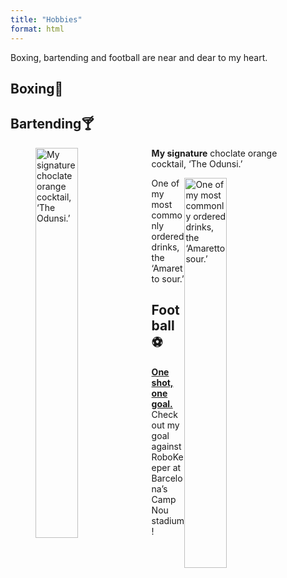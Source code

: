 ```yaml
---
title: "Hobbies"
format: html
---
```


Boxing, bartending and football are near and dear to my heart.

## Boxing🥊




## Bartending🍸
![**My signature** choclate orange cocktail, 'The Odunsi.'](Images/Bartending.jpg){style="float: left; margin-right: 1rem; width: 40%;"}

![One of my most commonly ordered drinks, the 'Amaretto sour.'](Images/Amaretto.jpg){style="float: right; margin-right: 1rem; width: 40%;"}




## Football⚽
[**One shot, one goal.**](Barca_goal.mp4) Check out my goal against RoboKeeper at Barcelona's Camp Nou stadium!


